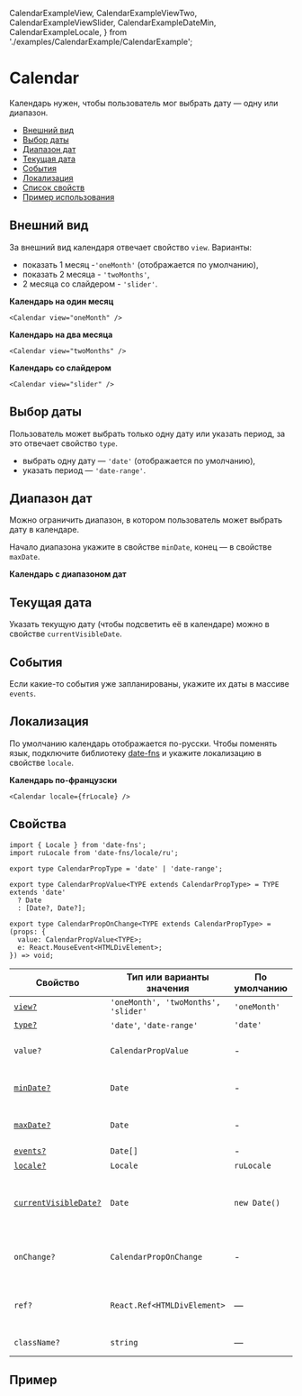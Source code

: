   CalendarExampleView,
  CalendarExampleViewTwo,
  CalendarExampleViewSlider,
  CalendarExampleDateMin,
  CalendarExampleLocale,
} from './examples/CalendarExample/CalendarExample';

# Calendar

Календарь нужен, чтобы пользователь мог выбрать дату — одну или диапазон.

- [Внешний вид](#внешний-вид)
- [Выбор даты](#выбор-даты)
- [Диапазон дат](#диапазон-дат)
- [Текущая дата](#текущая-дата)
- [События](#события)
- [Локализация](#локализация)
- [Список свойств](#свойства)
- [Пример использования](#пример)

## Внешний вид

За внешний вид календаря отвечает свойство `view`. Варианты:

- показать 1 месяц -`'oneMonth'` (отображается по умолчанию),
- показать 2 месяца - `'twoMonths'`,
- 2 месяца со слайдером - `'slider'`.

**Календарь на один месяц**

<CalendarExampleView />

```tsx
<Calendar view="oneMonth" />
```

**Календарь на два месяца**

<CalendarExampleViewTwo />

```tsx
<Calendar view="twoMonths" />
```

**Календарь со слайдером**

<CalendarExampleViewSlider />

```tsx
<Calendar view="slider" />
```

## Выбор даты

Пользователь может выбрать только одну дату или указать период, за это отвечает свойство `type`.

- выбрать одну дату — `'date'` (отображается по умолчанию),
- указать период — `'date-range'`.

## Диапазон дат

Можно ограничить диапазон, в котором пользователь может выбрать дату в календаре.

Начало диапазона укажите в свойстве `minDate`, конец — в свойстве `maxDate`.

**Календарь с диапазоном дат**

<CalendarExampleDateMin />

## Текущая дата

Указать текущую дату (чтобы подсветить её в календаре) можно в свойстве `currentVisibleDate`.

## События

Если какие-то события уже запланированы, укажите их даты в массиве `events`.

## Локализация

По умолчанию календарь отображается по-русски. Чтобы поменять язык,
подключите библиотеку [date-fns](https://date-fns.org/) и укажите локализацию в свойстве `locale`.

**Календарь по-французски**

<CalendarExampleLocale />

```tsx
<Calendar locale={frLocale} />
```

## Свойства

```tsx
import { Locale } from 'date-fns';
import ruLocale from 'date-fns/locale/ru';

export type CalendarPropType = 'date' | 'date-range';

export type CalendarPropValue<TYPE extends CalendarPropType> = TYPE extends 'date'
  ? Date
  : [Date?, Date?];

export type CalendarPropOnChange<TYPE extends CalendarPropType> = (props: {
  value: CalendarPropValue<TYPE>;
  e: React.MouseEvent<HTMLDivElement>;
}) => void;
```

| Свойство                               | Тип или варианты значения           | По умолчанию | Описание                                                     |
| -------------------------------------- | ----------------------------------- | ------------ | ------------------------------------------------------------ |
| [`view?`](#внешний-вид)                | `'oneMonth', 'twoMonths', 'slider'` | `'oneMonth'` | Вид календаря                                                |
| [`type?`](#выбор-даты)                 | `'date'`, `'date-range'`            | `'date'`     | Тип календаря                                                |
| `value?`                               | `CalendarPropValue`                 | -            | Выбранная дата или диапазон дат                              |
| [`minDate?`](#диапазон-дат)            | `Date`                              | -            | Ограничение выбора дат по меньшей дате                       |
| [`maxDate?`](#диапазон-дат)            | `Date`                              | -            | Ограничение выбора дат по большей дате                       |
| [`events?`](#события)                  | `Date[]`                            | -            | События                                                      |
| [`locale?`](#локализация)              | `Locale`                            | `ruLocale`   | Локализация                                                  |
| [`currentVisibleDate?`](#текущая-дата) | `Date`                              | `new Date()` | Дата, которая будет отображена при первом рендере компонента |
| `onChange?`                            | `CalendarPropOnChange`              | -            | Обработчик событий выбора даты или диапазона дат             |
| `ref?`                                 | `React.Ref<HTMLDivElement>`         | —            | Ссылка на корневой DOM-элемент компонента                    |
| `className?`                           | `string`                            | —            | Дополнительные CSS-классы                                    |

## Пример

